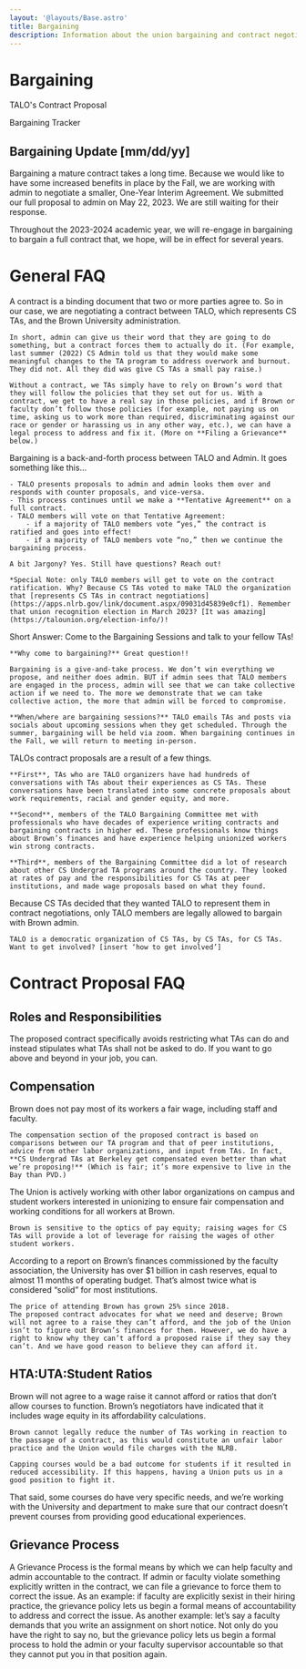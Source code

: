 ```yaml
---
layout: '@layouts/Base.astro'
title: Bargaining
description: Information about the union bargaining and contract negotiations
---
```



# Bargaining

TALO's Contract Proposal

Bargaining Tracker

## Bargaining Update [mm/dd/yy]

Bargaining a mature contract takes a long time. Because we would like to have some increased benefits in place by the Fall, we are working with admin to negotiate a smaller, One-Year Interim Agreement. We submitted our full proposal to admin on May 22, 2023. We are still waiting for their response.

Throughout the 2023-2024 academic year, we will re-engage in bargaining to bargain a full contract that, we hope, will be in effect for several years.

# General FAQ

<FAQCard question="What is a contract, and why do we need one?">
     A contract is a binding document that two or more parties agree to. So in our case, we are negotiating a contract between TALO, which represents CS TAs, and the Brown University administration.

    In short, admin can give us their word that they are going to do something, but a contract forces them to actually do it. (For example, last summer (2022) CS Admin told us that they would make some meaningful changes to the TA program to address overwork and burnout. They did not. All they did was give CS TAs a small pay raise.)

    Without a contract, we TAs simply have to rely on Brown’s word that they will follow the policies that they set out for us. With a contract, we get to have a real say in those policies, and if Brown or faculty don’t follow those policies (for example, not paying us on time, asking us to work more than required, discriminating against our race or gender or harassing us in any other way, etc.), we can have a legal process to address and fix it. (More on **Filing a Grievance** below.)

</FAQCard>

<FAQCard question="How does bargaining a contract work?">
    Bargaining is a back-and-forth process between TALO and Admin. It goes something like this…

    - TALO presents proposals to admin and admin looks them over and responds with counter proposals, and vice-versa.
    - This process continues until we make a **Tentative Agreement** on a full contract.
    - TALO members will vote on that Tentative Agreement:
        - if a majority of TALO members vote “yes,” the contract is ratified and goes into effect!
        - if a majority of TALO members vote “no,” then we continue the bargaining process.

    A bit Jargony? Yes. Still have questions? Reach out!

    *Special Note: only TALO members will get to vote on the contract ratification. Why? Because CS TAs voted to make TALO the organization that [represents CS TAs in contract negotiations](https://apps.nlrb.gov/link/document.aspx/09031d45839e0cf1). Remember that union recognition election in March 2023? [It was amazing](https://talounion.org/election-info/)!

</FAQCard>

<FAQCard question="How do we win a STRONG contract?">
    Short Answer: Come to the Bargaining Sessions and talk to your fellow TAs!
    
    **Why come to bargaining?** Great question!!
    
    Bargaining is a give-and-take process. We don’t win everything we propose, and neither does admin. BUT if admin sees that TALO members are engaged in the process, admin will see that we can take collective action if we need to. The more we demonstrate that we can take collective action, the more that admin will be forced to compromise.

    **When/where are bargaining sessions?** TALO emails TAs and posts via socials about upcoming sessions when they get scheduled. Through the summer, bargaining will be held via zoom. When bargaining continues in the Fall, we will return to meeting in-person.

</FAQCard>

<FAQCard question="How does TALO develop its contract proposals?">
    TALOs contract proposals are a result of a few things.

    **First**, TAs who are TALO organizers have had hundreds of conversations with TAs about their experiences as CS TAs. These conversations have been translated into some concrete proposals about work requirements, racial and gender equity, and more.

    **Second**, members of the TALO Bargaining Committee met with professionals who have decades of experience writing contracts and bargaining contracts in higher ed. These professionals know things about Brown’s finances and have experience helping unionized workers win strong contracts.

    **Third**, members of the Bargaining Committee did a lot of research about other CS Undergrad TA programs around the country. They looked at rates of pay and the responsibilities for CS TAs at peer institutions, and made wage proposals based on what they found.

</FAQCard>

<FAQCard question="Can any TA bargain the contract?">
    Because CS TAs decided that they wanted TALO to represent them in contract negotiations, only TALO members are legally allowed to bargain with Brown admin.

    TALO is a democratic organization of CS TAs, by CS TAs, for CS TAs. Want to get involved? [insert ‘how to get involved’]

</FAQCard>

# Contract Proposal FAQ

## Roles and Responsibilities

<FAQCard question="What if I need to do something that’s in the “excluded” section of my position’s responsibilities?">
  The proposed contract specifically avoids restricting what TAs can do and
  instead stipulates what TAs shall not be asked to do. If you want to go above
  and beyond in your job, you can.
</FAQCard>

## Compensation

<FAQCard question="Isn’t $27.50/hr high?">
    Brown does not pay most of its workers a fair wage, including staff and faculty.

    The compensation section of the proposed contract is based on comparisons between our TA program and that of peer institutions, advice from other labor organizations, and input from TAs. In fact, **CS Undergrad TAs at Berkeley get compensated even better than what we’re proposing!** (Which is fair; it’s more expensive to live in the Bay than PVD.)

</FAQCard>

<FAQCard question="What about other undergrad TAs on campus?">
    The Union is actively working with other labor organizations on campus and student workers interested in unionizing to ensure fair compensation and working conditions for all workers at Brown.

    Brown is sensitive to the optics of pay equity; raising wages for CS TAs will provide a lot of leverage for raising the wages of other student workers.

</FAQCard>

<FAQCard question="Can Brown afford the raise we’re asking for?">
    According to a report on Brown’s finances commissioned by the faculty association, the University has over $1 billion in cash reserves, equal to almost 11 months of operating budget. That’s almost twice what is considered “solid” for most institutions.

    The price of attending Brown has grown 25% since 2018.
    The proposed contract advocates for what we need and deserve; Brown will not agree to a raise they can’t afford, and the job of the Union isn’t to figure out Brown’s finances for them. However, we do have a right to know why they can’t afford a proposed raise if they say they can’t. And we have good reason to believe they can afford it.

</FAQCard>

## HTA:UTA:Student Ratios

<FAQCard question="Will higher wages and tighter TA-to-student ratios lead to cuts or enrollment caps?">
    Brown will not agree to a wage raise it cannot afford or ratios that don’t allow courses to function. Brown’s negotiators have indicated that it includes wage equity in its affordability calculations.

    Brown cannot legally reduce the number of TAs working in reaction to the passage of a contract, as this would constitute an unfair labor practice and the Union would file charges with the NLRB.

    Capping courses would be a bad outcome for students if it resulted in reduced accessibility. If this happens, having a Union puts us in a good position to fight it.

</FAQCard>

<FAQCard question="What about courses whose needs aren’t served by the proposed TA to student and HTA to UTA ratios?">
  That said, some courses do have very specific needs, and we’re working with
  the University and department to make sure that our contract doesn’t prevent
  courses from providing good educational experiences.
</FAQCard>

## Grievance Process

<FAQCard question="What’s a “Grievance Process” and why do we need one?">
  A Grievance Process is the formal means by which we can help faculty and admin
  accountable to the contract. If admin or faculty violate something explicitly
  written in the contract, we can file a grievance to force them to correct the
  issue. As an example: if faculty are explicitly sexist in their hiring
  practice, the grievance policy lets us begin a formal means of accountability
  to address and correct the issue. As another example: let’s say a faculty
  demands that you write an assignment on short notice. Not only do you have the
  right to say no, but the grievance policy lets us begin a formal process to
  hold the admin or your faculty supervisor accountable so that they cannot put
  you in that position again.
</FAQCard>
